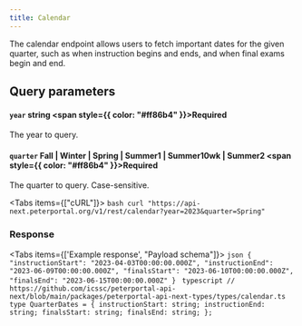 ```yaml
---
title: Calendar
---
```



The calendar endpoint allows users to fetch important dates for the given quarter, such as when instruction begins and ends, and when final exams begin and end.

## Query parameters

#### `year` string <span style={{ color: "#ff86b4" }}>Required</span>

The year to query.

#### `quarter` Fall | Winter | Spring | Summer1 | Summer10wk | Summer2 <span style={{ color: "#ff86b4" }}>Required</span>

The quarter to query. Case-sensitive.

<Tabs items={["cURL"]}>
  <Tab value="cURL">
    ```bash curl
    "https://api-next.peterportal.org/v1/rest/calendar?year=2023&quarter=Spring"
    ```
  </Tab>
</Tabs>

### Response

<Tabs items={['Example response', "Payload schema"]}>
  <Tab value='Example response'>
    ```json
    {
      "instructionStart": "2023-04-03T00:00:00.000Z",
      "instructionEnd": "2023-06-09T00:00:00.000Z",
      "finalsStart": "2023-06-10T00:00:00.000Z",
      "finalsEnd": "2023-06-15T00:00:00.000Z"
    }
    ```
  </Tab>
  <Tab value='Payload schema'>
    ```typescript
    // https://github.com/icssc/peterportal-api-next/blob/main/packages/peterportal-api-next-types/types/calendar.ts
    type QuarterDates = {
      instructionStart: string;
      instructionEnd: string;
      finalsStart: string;
      finalsEnd: string;
    };
    ```
  </Tab>
</Tabs>
